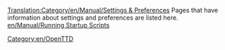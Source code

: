 [[Translation:Category/en/Manual/Settings & Preferences]]
Pages that have information about settings and preferences are listed here.
[[en/Manual/Running Startup Scripts]]
[[Category:en/OpenTTD]]